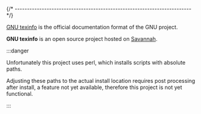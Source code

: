 
{/* ------------------------------------------------------------------------ */}

[GNU texinfo](https://www.gnu.org/software/texinfo/) is the official documentation format of the GNU project.

**GNU texinfo** is an open source project hosted on
[Savannah](https://savannah.gnu.org/projects/texinfo/).

:::danger

Unfortunately this project uses perl, which installs
scripts with absolute paths.

Adjusting these paths to the actual install location
requires post processing after install,
a feature not yet available, therefore this project
is not yet functional.

:::
